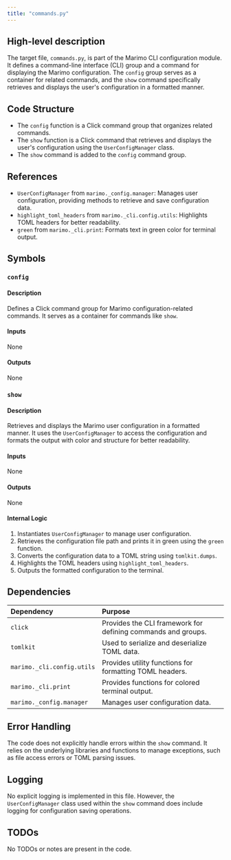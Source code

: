 ```yaml
---
title: "commands.py"
---
```


## High-level description

The target file, `commands.py`, is part of the Marimo CLI configuration module. It defines a command-line interface (CLI) group and a command for displaying the Marimo configuration. The `config` group serves as a container for related commands, and the `show` command specifically retrieves and displays the user's configuration in a formatted manner.

## Code Structure

- The `config` function is a Click command group that organizes related commands.
- The `show` function is a Click command that retrieves and displays the user's configuration using the `UserConfigManager` class.
- The `show` command is added to the `config` command group.

## References

- `UserConfigManager` from `marimo._config.manager`: Manages user configuration, providing methods to retrieve and save configuration data.
- `highlight_toml_headers` from `marimo._cli.config.utils`: Highlights TOML headers for better readability.
- `green` from `marimo._cli.print`: Formats text in green color for terminal output.

## Symbols

### `config`
#### Description
Defines a Click command group for Marimo configuration-related commands. It serves as a container for commands like `show`.

#### Inputs
None

#### Outputs
None

### `show`
#### Description
Retrieves and displays the Marimo user configuration in a formatted manner. It uses the `UserConfigManager` to access the configuration and formats the output with color and structure for better readability.

#### Inputs
None

#### Outputs
None

#### Internal Logic
1. Instantiates `UserConfigManager` to manage user configuration.
2. Retrieves the configuration file path and prints it in green using the `green` function.
3. Converts the configuration data to a TOML string using `tomlkit.dumps`.
4. Highlights the TOML headers using `highlight_toml_headers`.
5. Outputs the formatted configuration to the terminal.

## Dependencies

| Dependency | Purpose |
|:-----------|:--------|
| `click` | Provides the CLI framework for defining commands and groups. |
| `tomlkit` | Used to serialize and deserialize TOML data. |
| `marimo._cli.config.utils` | Provides utility functions for formatting TOML headers. |
| `marimo._cli.print` | Provides functions for colored terminal output. |
| `marimo._config.manager` | Manages user configuration data. |

## Error Handling

The code does not explicitly handle errors within the `show` command. It relies on the underlying libraries and functions to manage exceptions, such as file access errors or TOML parsing issues.

## Logging

No explicit logging is implemented in this file. However, the `UserConfigManager` class used within the `show` command does include logging for configuration saving operations.

## TODOs

No TODOs or notes are present in the code.